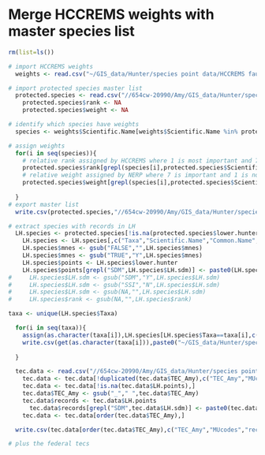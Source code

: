 Merge HCCREMS weights with master species list
========================================================



```r
rm(list=ls())

# import HCCREMS weights
  weights <- read.csv("~/GIS_data/Hunter/species point data/HCCREMS fauna weightings.csv")

# import protected species master list
  protected.species <- read.csv("//654cw-20990/Amy/GIS_data/Hunter/species point data/IBRA threatened species list.csv")
    protected.species$rank <- NA
    protected.species$weight <- NA

# identify which species have weights
  species <- weights$Scientific.Name[weights$Scientific.Name %in% protected.species$Scientific.Name]

# assign weights
  for(i in seq(species)){
    # relative rank assigned by HCCREMS where 1 is most important and 7 not very important
    protected.species$rank[grepl(species[i],protected.species$Scientific.Name)] <- weights$weighting[grepl(species[i],weights$Scientific.Name)]
    # relative weight assigned by NERP where 7 is important and 1 is not very important
    protected.species$weight[grepl(species[i],protected.species$Scientific.Name)] <- (weights$weighting[grepl(species[i],weights$Scientific.Name)] - 8)*-1
    
  }
# export master list
  write.csv(protected.species,"//654cw-20990/Amy/GIS_data/Hunter/species point data/IBRA threatened species list.csv",row.names=F)
```

```r

# extract species with records in LH
  LH.species <- protected.species[!is.na(protected.species$lower.hunter),]
    LH.species <- LH.species[,c("Taxa","Scientific.Name","Common.Name","mnes","Comm.status","NSW.status","greater.hunter","lower.hunter","LH.sdm","rank")]
    LH.species$mnes <- gsub("FALSE","",LH.species$mnes)
    LH.species$mnes <- gsub("TRUE","Y",LH.species$mnes)
    LH.species$points <- LH.species$lower.hunter
    LH.species$points[grepl("SDM",LH.species$LH.sdm)] <- paste0(LH.species$lower.hunter[grepl("SDM",LH.species$LH.sdm)]," (",LH.species$greater.hunter[grepl("SDM",LH.species$LH.sdm)],")")
#     LH.species$LH.sdm <- gsub("SDM","Y",LH.species$LH.sdm)
#     LH.species$LH.sdm <- gsub("SSI","N",LH.species$LH.sdm)
#     LH.species$LH.sdm <- gsub(NA,"",LH.species$LH.sdm)
#     LH.species$rank <- gsub(NA,"",LH.species$rank)

taxa <- unique(LH.species$Taxa)

  for(i in seq(taxa)){
    assign(as.character(taxa[i]),LH.species[LH.species$Taxa==taxa[i],c("Scientific.Name","Common.Name","mnes","Comm.status","NSW.status","points","LH.sdm","rank")])
    write.csv(get(as.character(taxa[i])),paste0("~/GIS_data/Hunter/species point data/",taxa[i]," data for LH DotE appendices.csv"),row.names=FALSE)
    
  }

```


```r
  tec.data <- read.csv("//654cw-20990/Amy/GIS_data/Hunter/species point data/GreaterHunter_DRAFT_100812 (2).csv")
    tec.data <- tec.data[!duplicated(tec.data$TEC_Amy),c("TEC_Amy","MUcodes","points", "LH.points","LH.sdm")]
    tec.data <- tec.data[!is.na(tec.data$LH.points),]
    tec.data$TEC_Amy <- gsub("_"," ",tec.data$TEC_Amy)
    tec.data$records <- tec.data$LH.points
      tec.data$records[grepl("SDM",tec.data$LH.sdm)] <- paste0(tec.data$LH.points[grepl("SDM",tec.data$LH.sdm)]," (",tec.data$points[grepl("SDM",tec.data$LH.sdm)],")")
    tec.data <- tec.data[order(tec.data$TEC_Amy),]

  write.csv(tec.data[order(tec.data$TEC_Amy),c("TEC_Amy","MUcodes","records","LH.sdm")],paste0("~/GIS_data/Hunter/species point data/tec data for LH DotE appendices.csv"),row.names=FALSE)

# plus the federal tecs

```
